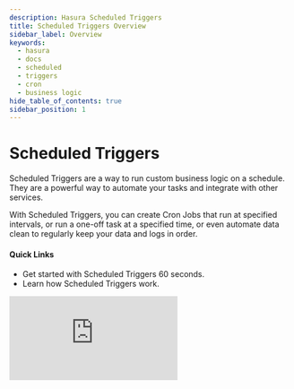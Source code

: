 ```yaml
---
description: Hasura Scheduled Triggers
title: Scheduled Triggers Overview
sidebar_label: Overview
keywords:
  - hasura
  - docs
  - scheduled
  - triggers
  - cron
  - business logic
hide_table_of_contents: true
sidebar_position: 1
---
```



# <ScheduledTriggers /> Scheduled Triggers

<div className="overview-header">
  <div className="overview-text">
    <p>
      Scheduled Triggers are a way to run custom business logic on a schedule. They are a powerful way to automate your
      tasks and integrate with other services.
    </p>
    <p>
      With Scheduled Triggers, you can create Cron Jobs that run at specified intervals, or run a one-off task at a
      specified time, or even automate data clean to regularly keep your data and logs in order.
    </p>
    <h4>Quick Links</h4>
    <ul>
      <li>
        <VersionedLink to="/scheduled-triggers/quickstart/">
          Get started with Scheduled Triggers 60 seconds.
        </VersionedLink>
      </li>
      <li>
        <VersionedLink to="/scheduled-triggers/how-it-works/">Learn how Scheduled Triggers work.</VersionedLink>
      </li>
    </ul>
  </div>
  <iframe
    src="https://www.youtube.com/embed/dQXLDGO50hE"
    frameBorder="0"
    allow="accelerometer; autoplay; encrypted-media; gyroscope; picture-in-picture"
    allowFullScreen
  />
</div>

<Thumbnail
  src="/img/scheduled-triggers/scheduled-trigger-arch.png"
  alt="Hasura Scheduled Trigger architecture"
  className="no-shadow overview-img"
/>

## Using Scheduled Triggers

<div className="overview-gallery">
  <VersionedLink to="/scheduled-triggers/create-cron-trigger/">
    <div className="card">
      <h3>Cron Triggers</h3>
      <p>Create a Cron Trigger to run custom business logic at a specified interval.</p>
    </div>
  </VersionedLink>
  <VersionedLink to="/scheduled-triggers/create-one-off-scheduled-event/">
    <div className="card">
      <h3>One-off Scheduled Events</h3>
      <p>Create a one-off scheduled event to run custom business logic at a specified time.</p>
    </div>
  </VersionedLink>
  <VersionedLink to="/scheduled-triggers/clean-up/">
    <div className="card">
      <h3>Clean up</h3>
      <p>Purge your data and keep your logs tidy.</p>
    </div>
  </VersionedLink>
</div>

